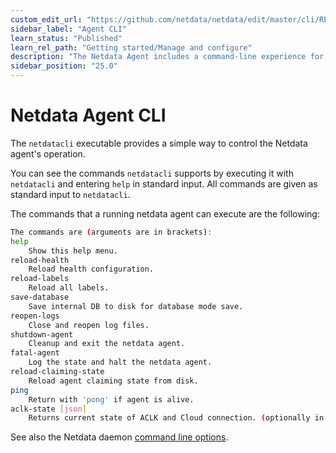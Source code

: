 ```yaml
---
custom_edit_url: "https://github.com/netdata/netdata/edit/master/cli/README.md"
sidebar_label: "Agent CLI"
learn_status: "Published"
learn_rel_path: "Getting started/Manage and configure"
description: "The Netdata Agent includes a command-line experience for reloading health configuration, reopening log files, halting the daemon, and more."
sidebar_position: "25.0"
---
```



# Netdata Agent CLI

The `netdatacli` executable provides a simple way to control the Netdata agent's operation. 

You can see the commands `netdatacli` supports by executing it with `netdatacli` and entering `help` in
standard input. All commands are given as standard input to `netdatacli`.

The commands that a running netdata agent can execute are the following:

```sh
The commands are (arguments are in brackets):
help
    Show this help menu.
reload-health
    Reload health configuration.
reload-labels
    Reload all labels.
save-database
    Save internal DB to disk for database mode save.
reopen-logs
    Close and reopen log files.
shutdown-agent
    Cleanup and exit the netdata agent.
fatal-agent
    Log the state and halt the netdata agent.
reload-claiming-state
    Reload agent claiming state from disk.
ping
    Return with 'pong' if agent is alive.
aclk-state [json]
    Returns current state of ACLK and Cloud connection. (optionally in json)
```

See also the Netdata daemon [command line options](/docs/getting-started/manage-and-configure/netdata-daemon#command-line-options).


